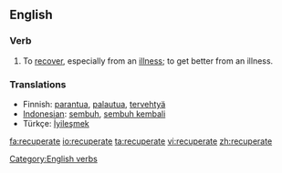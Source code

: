 ==English==

=== Verb ===
{{en-verb|recuperates|recuperating|recuperated}}
# To [[recover]], especially from an [[illness]]; to get better from an illness.

=== Translations ===
*Finnish: [[parantua]], [[palautua]], [[tervehtyä]]
*[[Indonesian]]: [[sembuh]], [[sembuh kembali]]
*Türkçe: [[İyileşmek]]
[[Category:English verbs]]

[[fa:recuperate]]
[[io:recuperate]]
[[ta:recuperate]]
[[vi:recuperate]]
[[zh:recuperate]]